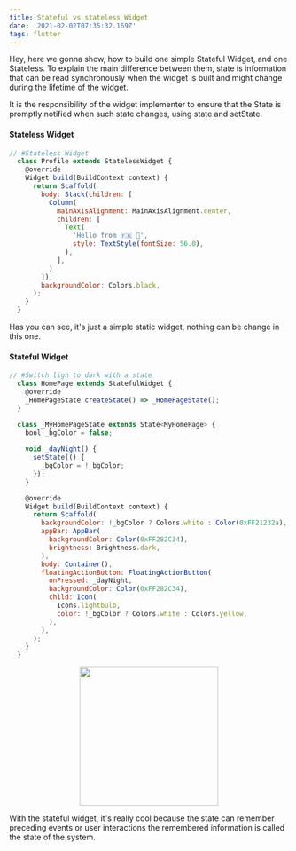 ```yaml
---
title: Stateful vs stateless Widget
date: '2021-02-02T07:35:32.169Z'
tags: flutter
---
```


Hey, here we gonna show, how to build one simple Stateful Widget, and one Stateless.
To explain the main difference between them, state is information that can be read
synchronously when the widget is built and might change during the lifetime of the widget.

It is the responsibility of the widget implementer to ensure that the State is promptly
notified when such state changes, using state and setState.

#### Stateless Widget

```javascript
// #Stateless Widget
  class Profile extends StatelessWidget {
    @override
    Widget build(BuildContext context) {
      return Scaffold(
        body: Stack(children: [
          Column(
            mainAxisAlignment: MainAxisAlignment.center,
            children: [
              Text(
                'Hello from 🇫🇷 🚀',
                style: TextStyle(fontSize: 56.0),
              ),
            ],
          )
        ]),
        backgroundColor: Colors.black,
      );
    }
  }
```

Has you can see, it's just a simple static widget, nothing can be change in this one.

#### Stateful Widget

```javascript
// #Switch ligh to dark with a state
  class HomePage extends StatefulWidget {
    @override
    _HomePageState createState() => _HomePageState();
  }

  class _MyHomePageState extends State<MyHomePage> {
    bool _bgColor = false;
    
    void _dayNight() {
      setState(() {
        _bgColor = !_bgColor;
      });
    }

    @override
    Widget build(BuildContext context) {
      return Scaffold(
        backgroundColor: !_bgColor ? Colors.white : Color(0xFF21232a),
        appBar: AppBar(
          backgroundColor: Color(0xFF282C34),
          brightness: Brightness.dark,
        ),
        body: Container(),
        floatingActionButton: FloatingActionButton(
          onPressed: _dayNight,
          backgroundColor: Color(0xFF282C34),
          child: Icon(
            Icons.lightbulb,
            color: !_bgColor ? Colors.white : Colors.yellow,
          ),
        ),
      );
    }
  }
```

<p style="text-align: center">
  <image width="250" src="./daynight.gif" />
</p>

With the stateful widget, it's really cool because the state can
remember preceding events or user interactions the remembered information is called the state of the system.